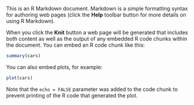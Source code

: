 This is an R Markdown document. Markdown is a simple formatting syntax for authoring web pages (click the **Help** toolbar button for more details on using R Markdown).

When you click the **Knit** button a web page will be generated that includes both content as well as the output of any embedded R code chunks within the document. You can embed an R code chunk like this:

```r
summary(cars)
```

You can also embed plots, for example:

```r
plot(cars)
```

Note that the `echo = FALSE` parameter was added to the code chunk to prevent printing of the R code that generated the plot.
